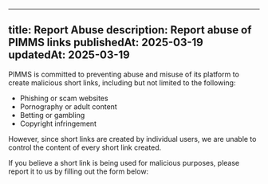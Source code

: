 
---
title: Report Abuse
description: Report abuse of PIMMS links
publishedAt: 2025-03-19
updatedAt: 2025-03-19
---

PIMMS is committed to preventing abuse and misuse of its platform to create malicious short links, including but not limited to the following:

- Phishing or scam websites
- Pornography or adult content
- Betting or gambling
- Copyright infringement

However, since short links are created by individual users, we are unable to control the content of every short link created.

If you believe a short link is being used for malicious purposes, please report it to us by filling out the form below:

<Tally />